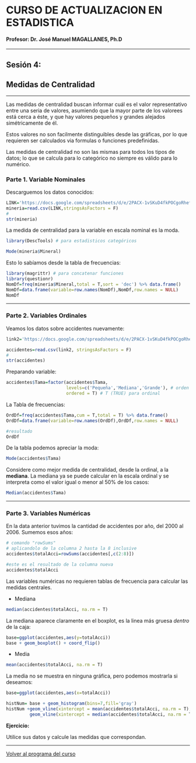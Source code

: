 # CURSO DE ACTUALIZACION EN ESTADISTICA

#### Profesor: Dr. José Manuel MAGALLANES, Ph.D

____

## Sesión 4: 

## **Medidas de Centralidad**

____

Las medidas de centralidad buscan informar cuál es el valor representativo entre una seria de valores, asumiendo que la mayor parte de los valorees está cerca a éste, y que hay valores pequeños y grandes alejados simétricamente de él.

Estos valores no son facilmente distinguibles desde las gráficas, por lo que requieren ser calculados via formulas o funciones predefinidas.

Las medidas de centralidad no son las mismas para todos los tipos de datos; lo que se calcula para lo categórico no siempre es válido para lo numérico.


### Parte 1. **Variable Nominales**

Descarguemos los datos conocidos:

```r
LINK='https://docs.google.com/spreadsheets/d/e/2PACX-1vSKuD4fkPOCgoRhefu9cDLzKJe-tkZ8V0EDPihgr2B6PZK3j-MGAfcSyNRQ91hzhuEh_iCebo1-8DWu/pub?gid=775750542&single=true&output=csv'
mineria=read.csv(LINK,stringsAsFactors = F)
#
str(mineria)
```

La medida de centralidad para la variable en escala nominal es la moda.
```r
library(DescTools) # para estadisticos categóricos

Mode(mineria$Mineral)
```

Esto lo sabíamos desde la tabla de frecuencias:

```r
library(magrittr) # para concatenar funciones
library(questionr)
NomDf=freq(mineria$Mineral,total = T,sort = 'dec') %>% data.frame()
NomDf=data.frame(variable=row.names(NomDf),NomDf,row.names = NULL)
NomDf
```



_____

### Parte 2. Variables Ordinales


Veamos los datos sobre accidentes nuevamente:

```r
link2='https://docs.google.com/spreadsheets/d/e/2PACX-1vSKuD4fkPOCgoRhefu9cDLzKJe-tkZ8V0EDPihgr2B6PZK3j-MGAfcSyNRQ91hzhuEh_iCebo1-8DWu/pub?gid=1869012038&single=true&output=csv'

accidentes=read.csv(link2, stringsAsFactors = F)
#
str(accidentes)
```

Preparando variable:
```r

accidentes$Tama=factor(accidentes$Tama,
                       levels=c('Pequeña','Mediana','Grande'), # orden correcto
                       ordered = T) # T (TRUE) para ordinal
```

La Tabla de frecuencias:

```r
OrdDf=freq(accidentes$Tama,cum = T,total = T) %>% data.frame()
OrdDf=data.frame(variable=row.names(OrdDf),OrdDf,row.names = NULL)

#resultado
OrdDf
```

De la tabla podemos apreciar la moda:
```r
Mode(accidentes$Tama)
```

Considere como mejor medida de centralidad, desde la ordinal, a la **mediana**. La mediana ya se puede calcular en la escala ordinal y se interpreta como el valor  igual o menor al 50% de los casos:
```r
Median(accidentes$Tama)
```

____

### Parte 3. Variables Numéricas


En la data anterior tuvimos la cantidad de accidentes por año, del 2000 al 2006. Sumemos esos años:

```r
# comando "rowSums"
# aplicandolo de la columna 2 hasta la 8 inclusive
accidentes$totalAcci=rowSums(accidentes[,c(2:8)])

#este es el resultado de la columna nueva
accidentes$totalAcci
```

Las variables numéricas no requieren tablas de frecuencia para calcular las medidas centrales. 

* Mediana

```r
median(accidentes$totalAcci, na.rm = T)
```

La mediana aparece claramente en el boxplot, es la linea más gruesa _dentro_ de la caja:

```r
base=ggplot(accidentes,aes(y=totalAcci))
base + geom_boxplot() + coord_flip()
```



* Media

```r
mean(accidentes$totalAcci, na.rm = T)
```

La media no se muestra en ninguna gráfica, pero podemos mostrarla si deseamos:

```r
base=ggplot(accidentes,aes(x=totalAcci))

histNum= base + geom_histogram(bins=7,fill='gray') 
histNum +geom_vline(xintercept = mean(accidentes$totalAcci, na.rm = T),col='red') +
         geom_vline(xintercept = median(accidentes$totalAcci, na.rm = T),col='blue')
```



**Ejercicio:**

Utilice sus datos y calcule las medidas que correspondan.

____

[Volver al programa del curso](https://coursesandtutorials.github.io/Estadistica/)

